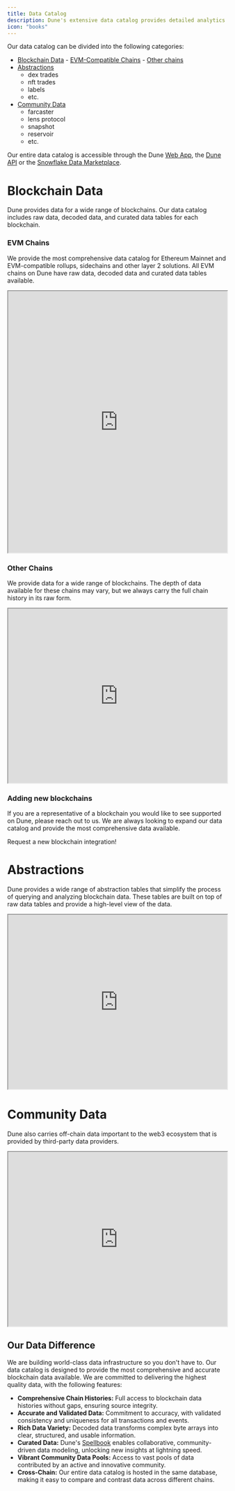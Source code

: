 ```yaml
---
title: Data Catalog
description: Dune's extensive data catalog provides detailed analytics for a wide range of blockchains.
icon: "books"
---
```




Our data catalog can be divided into the following categories:

- [Blockchain Data](#blockchain-data)
        - [EVM-Compatible Chains](#evm-compatible-chains)
        - [Other chains](#other-chains)
- [Abstractions](#curated-data)
    - dex trades
    - nft trades
    - labels
    - etc.
- [Community Data](#community-data)
    - farcaster
    - lens protocol
    - snapshot
    - reservoir
    - etc.

Our entire data catalog is accessible through the Dune [Web App](/web-app/overview), the [Dune API](api-reference/overview/introduction) or the [Snowflake Data Marketplace](https://app.snowflake.com/marketplace/providers/GZSVZMYSCO/Dune).


# Blockchain Data

Dune provides data for a wide range of blockchains. Our data catalog includes raw data, decoded data, and curated data tables for each blockchain.

### EVM Chains

We provide the most comprehensive data catalog for Ethereum Mainnet and EVM-compatible rollups, sidechains and other layer 2 solutions. 
All EVM chains on Dune have raw data, decoded data and curated data tables available. 

<CardGroup cols={3}>
  <Card title="Raw data" icon="bolt" href="./evm/ethereum/raw/transactions">
    </Card>
  <Card title="Decoded data" icon="file" href="./evm/ethereum/decoded/overview">
  </Card>
    <Card title="Curated data" icon="star" href="/data-catalog/spellbook/DEX/dex-trades"></Card>
</CardGroup>



<div>
  <iframe
    src="https://dune.com/embeds/3695907/6218008/"
    width="100%"
    height="600px"
  ></iframe>
</div>



### Other Chains

We provide data for a wide range of blockchains. The depth of data available for these chains may vary, but we always carry the full chain history in its raw form.

<div>
  <iframe
    src="https://dune.com/embeds/3695909/6218011/"
    width="100%"
    height="400px"
  ></iframe>
</div>

### Adding new blockchains

If you are a representative of a blockchain you would like to see supported on Dune, please reach out to us. We are always looking to expand our data catalog and provide the most comprehensive data available.

<CardGroup cols={1}>
  <Card title="" icon="upload" href="https://dune.com/enterprise">
    Request a new blockchain integration!
    </Card>
  </CardGroup>

# Abstractions

Dune provides a wide range of abstraction tables that simplify the process of querying and analyzing blockchain data. These tables are built on top of raw data tables and provide a high-level view of the data.

<div>
  <iframe
    src="https://dune.com/embeds/3708634/6239879/"
    width="100%"
    height="400px"
  ></iframe>


# Community Data

Dune also carries off-chain data important to the web3 ecosystem that is provided by third-party data providers. 

<div>
  <iframe
    src="https://dune.com/embeds/3695961/6218101/"
    width="100%"
    height="400px"
  ></iframe>
</div>

## Our Data Difference

We are building world-class data infrastructure so you don't have to. Our data catalog is designed to provide the most comprehensive and accurate blockchain data available. We are committed to delivering the highest quality data, with the following features:

- **Comprehensive Chain Histories:** Full access to blockchain data histories without gaps, ensuring source integrity.
- **Accurate and Validated Data:** Commitment to accuracy, with validated consistency and uniqueness for all transactions and events.
- **Rich Data Variety:** Decoded data transforms complex byte arrays into clear, structured, and usable information.
- **Curated Data:** Dune's [Spellbook](https://github.com/duneanalytics/spellbook) enables collaborative, community-driven data modeling, unlocking new insights at lightning speed.
- **Vibrant Community Data Pools:** Access to vast pools of data contributed by an active and innovative community.
- **Cross-Chain:** Our entire data catalog is hosted in the same database, making it easy to compare and contrast data across different chains.

 


  

